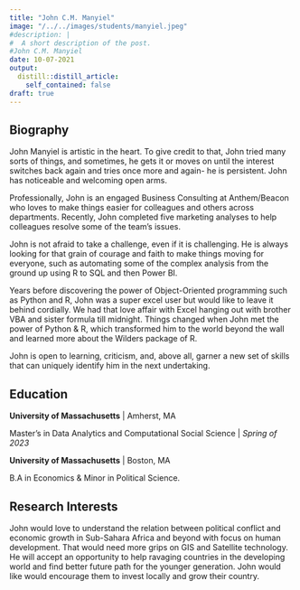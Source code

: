 ```yaml
---
title: "John C.M. Manyiel"
image: "/../../images/students/manyiel.jpeg"
#description: |
#  A short description of the post.
#John C.M. Manyiel
date: 10-07-2021
output:
  distill::distill_article:
    self_contained: false
draft: true
---
```




## Biography 

John Manyiel is artistic in the heart. To give credit to that, John tried many sorts of things, and sometimes, he gets it or moves on until the interest switches back again and tries once more and again- he is persistent.
John has noticeable and welcoming open arms.

Professionally, John is an engaged Business Consulting at Anthem/Beacon who loves to make things easier for colleagues and others across departments. Recently, John completed five marketing analyses to help colleagues resolve some of the team's issues.

John is not afraid to take a challenge, even if it is challenging. He is always looking for that grain of courage and faith to make things moving for everyone, such as automating some of the complex analysis from the ground up using R to SQL and then Power BI.  

Years before discovering the power of Object-Oriented programming such as Python and R, John was a super excel user but would like to leave it behind cordially.
We had that love affair with Excel hanging out with brother VBA  and sister formula till midnight. Things changed when John met the power of Python & R, which transformed him to the world beyond the wall and learned more about the Wilders package of R. 

John is open to learning, criticism, and, above all, garner a new set of skills that can uniquely identify him in the next undertaking.

## Education

**University of Massachusetts**  |  Amherst, MA

Master's in Data Analytics and Computational Social Science  |  *Spring of 2023*

**University of Massachusetts**  |  Boston, MA

B.A in Economics & Minor in Political Science.

## Research Interests
John would love to understand the relation between political conflict and economic growth in Sub-Sahara Africa and beyond with focus on human development. That would need more grips on GIS and Satellite technology. He will accept an opportunity to help ravaging countries in the developing world and find better future path for the younger generation. John would like would encourage them to invest locally and grow their country. 


